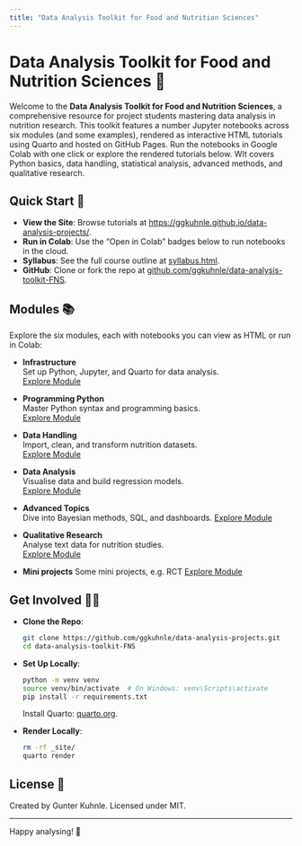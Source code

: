 ```yaml
---
title: "Data Analysis Toolkit for Food and Nutrition Sciences"
---
```


# Data Analysis Toolkit for Food and Nutrition Sciences 🦛

Welcome to the **Data Analysis Toolkit for Food and Nutrition Sciences**, a comprehensive resource for project students mastering data analysis in nutrition research. This toolkit features a number Jupyter notebooks across six modules (and some examples), rendered as interactive HTML tutorials using Quarto and hosted on GitHub Pages. Run the notebooks in Google Colab with one click or explore the rendered tutorials below. WIt covers Python basics, data handling, statistical analysis, advanced methods, and qualitative research.

## Quick Start 🚀

- **View the Site**: Browse tutorials at [https://ggkuhnle.github.io/data-analysis-projects/](https://ggkuhnle.github.io/data-analysis-projects/).
- **Run in Colab**: Use the "Open in Colab" badges below to run notebooks in the cloud.
- **Syllabus**: See the full course outline at [syllabus.html](syllabus.html).
- **GitHub**: Clone or fork the repo at [github.com/ggkuhnle/data-analysis-toolkit-FNS](https://github.com/ggkuhnle/data-analysis-projects).

## Modules 📚

Explore the six modules, each with notebooks you can view as HTML or run in Colab:

- **Infrastructure**  
  Set up Python, Jupyter, and Quarto for data analysis.  
  [Explore Module](notebooks/01_infrastructure/)

- **Programming Python**  
  Master Python syntax and programming basics.  
  [Explore Module](notebooks/02_programming_basics/) 

- **Data Handling**  
  Import, clean, and transform nutrition datasets.  
  [Explore Module](notebooks/03_data_handling/) 

- **Data Analysis**  
  Visualise data and build regression models.  
  [Explore Module](notebooks/04_data_analysis/) 

- **Advanced Topics**  
  Dive into Bayesian methods, SQL, and dashboards.
  [Explore Module](notebooks/05_advanced/) 

- **Qualitative Research**  
  Analyse text data for nutrition studies.  
  [Explore Module](notebooks/06_qualitative/) 

- **Mini projects**
  Some mini projects, e.g. RCT
  [Explore Module](notebooks/10_mini_projects/)

## Get Involved 🧑‍💻

- **Clone the Repo**:
  ```bash
  git clone https://github.com/ggkuhnle/data-analysis-projects.git
  cd data-analysis-toolkit-FNS
  ```
- **Set Up Locally**:
  ```bash
  python -m venv venv
  source venv/bin/activate  # On Windows: venv\Scripts\activate
  pip install -r requirements.txt
  ```
  Install Quarto: [quarto.org](https://quarto.org/docs/get-started/).
- **Render Locally**:
  ```bash
  rm -rf _site/
  quarto render
  ```

## License 📝

Created by Gunter Kuhnle. Licensed under MIT.

---

Happy analysing! 🚀
